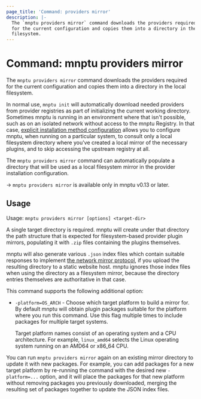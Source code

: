 ```yaml
---
page_title: 'Command: providers mirror'
description: |-
  The `mnptu providers mirror` command downloads the providers required
  for the current configuration and copies them into a directory in the local
  filesystem.
---
```


# Command: mnptu providers mirror

The `mnptu providers mirror` command downloads the providers required
for the current configuration and copies them into a directory in the local
filesystem.

In normal use, `mnptu init` will automatically download needed providers
from provider registries as part of initializing the current working directory.
Sometimes mnptu is running in an environment where that isn't possible,
such as on an isolated network without access to the mnptu Registry. In
that case,
[explicit installation method configuration](/mnptu/cli/config/config-file#explicit-installation-method-configuration)
allows you to configure mnptu, when running on a particular system, to
consult only a local filesystem directory where you've created a local mirror
of the necessary plugins, and to skip accessing the upstream registry at all.

The `mnptu providers mirror` command can automatically populate a directory
that will be used as a local filesystem mirror in the provider installation
configuration.

-> `mnptu providers mirror` is available only in mnptu v0.13 or later.

## Usage

Usage: `mnptu providers mirror [options] <target-dir>`

A single target directory is required. mnptu will create under that
directory the path structure that is expected for filesystem-based provider
plugin mirrors, populating it with `.zip` files containing the plugins
themselves.

mnptu will also generate various `.json` index files which contain suitable
responses to implement
[the network mirror protocol](/mnptu/internals/provider-network-mirror-protocol),
if you upload the resulting directory to a static website host. mnptu
ignores those index files when using the directory as a filesystem mirror,
because the directory entries themselves are authoritative in that case.

This command supports the following additional option:

* `-platform=OS_ARCH` - Choose which target platform to build a mirror for.
  By default mnptu will obtain plugin packages suitable for the platform
  where you run this command. Use this flag multiple times to include packages
  for multiple target systems.

  Target platform names consist of an operating system and a CPU
  architecture. For example, `linux_amd64` selects the Linux operating system
  running on an AMD64 or x86_64 CPU.

You can run `mnptu providers mirror` again on an existing mirror directory
to update it with new packages. For example, you can add packages for a new
target platform by re-running the command with the desired new `-platform=...`
option, and it will place the packages for that new platform without removing
packages you previously downloaded, merging the resulting set of packages
together to update the JSON index files.
